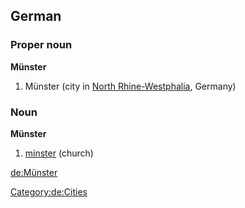 ==German==
{{wikipedia}}
{{wikipedia|lang=de}}
{{wikipedia|lang=de|Münster (Kirche)}}
{{wikipedia|lang=de|Münster (Westfalen)}}
===Proper noun===
'''Münster'''
# Münster (city in [[North Rhine-Westphalia]], Germany)

===Noun===
'''Münster'''
# [[minster]] (church)

[[Category:de:Cities]]
[[de:Münster]]
